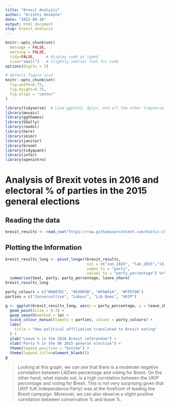 ```yaml
---
title: "Brexit Analysis"
author: "Drishti Hoskote"
date: "2022-09-18"
output: html_document
slug: brexit_analysis
---
```


```r
knitr::opts_chunk$set(
  message = FALSE, 
  warning = FALSE, 
  tidy=FALSE,     # display code as typed
  size="small")   # slightly smaller font for code
options(digits = 3)

# default figure size
knitr::opts_chunk$set(
  fig.width=6.75, 
  fig.height=6.75,
  fig.align = "center"
)
```

```r
library(tidyverse)  # Load ggplot2, dplyr, and all the other tidyverse packages
library(mosaic)
library(ggthemes)
library(GGally)
library(readxl)
library(here)
library(skimr)
library(janitor)
library(broom)
library(tidyquant)
library(infer)
library(openintro)
```

# Analysis of Brexit votes in 2016 and electoral % of parties in the 2015 general elections

## Reading the data
```r
brexit_results <- read_csv("https://raw.githubusercontent.com/kostis-christodoulou/am01/master/data/brexit_results.csv")
```

## Plotting the Information
```r
brexit_results_long <- pivot_longer(brexit_results, 
                                    col = c("con_2015", "lab_2015","ld_2015", "ukip_2015"), 
                                    names_to = "party", 
                                    values_to = "party_percentage") %>%
  summarize(Seat, party, party_percentage, leave_share)
brexit_results_long

party_colours = c("#0087DC", "#E4003B", "#FAA61A", "#FFD700")
parties = c("Conservaltive", "Labour", "Lib Dems", "UKIP")

g <- ggplot(brexit_results_long, aes(x = party_percentage, y = leave_share, colour = party)) +
  geom_point(size = 0.3) +
  geom_smooth(method = lm) +
  scale_colour_manual(labels = parties, values = party_colours) +
  labs(
    title = "How political affiliation translated to Brexit voting"
  ) + 
  ylab("Leave % in the 2016 Brexit referendum") +
  xlab("Party % in the UK 2015 general election") +
  theme(legend.position = "bottom") +
  theme(legend.title=element_blank())
g
```

> Looking at this graph, we can see that there is a moderate negative correlation between LibDem percentage and voting for Brexit.  On the other hand, what stands out, is a high correlation between the UKIP percentage and voting for Brexit. This is not very surprising given that UKIP (UK Independence Party) was at the forefront of leading the Brexit campaign. Moreover, we can also observe a slight positive correlation between conservative % and leave %.
